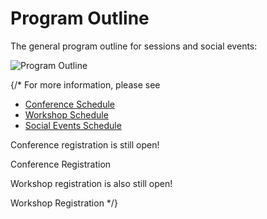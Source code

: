 <Title>FOSS4G 2025 - Program Outline</Title>

<HeaderImage url="/imgs/main-room.jpg" positionY="20%"  />

# Program Outline

The general program outline for sessions and social events:

![Program Outline](/imgs/2025/foss4g2025_program_outline.png)


<FooterImage url="/imgs/2025/auckland.jpg" positionY="35%" height="300" />

{/* For more information, please see

- [Conference Schedule](program/schedule)
- [Workshop Schedule](program/workshops)
- [Social Events Schedule](program/social-events)

Conference registration is still open!

<StyledButton target="https://ti.to/osgeo-oceania/foss4g-2025">
  Conference Registration
</StyledButton>

Workshop registration is also still open!

<StyledButton target="https://ti.to/osgeo-oceania/foss4g-2025-workshops">
  Workshop Registration
</StyledButton> */}
